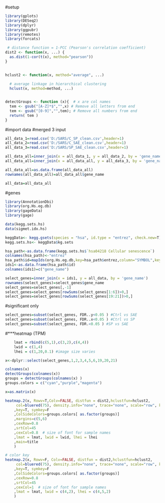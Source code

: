 #setup
```{r}
library(gplots)
library(DESeq2)
library(dplyr)
library(ggpubr)
library(remotes)
library(forcats)

 # distance function = 1-PCC (Pearson's correlation coefficient)
dist2 <- function(x, ...) {
  as.dist(1-cor(t(x), method="pearson"))
}
  

hclust2 <- function(x, method="average", ...)  
  
  # average linkage in hierarchical clustering
  hclust(x, method=method, ...)


detectGroups <- function (x){  # x are col names
  tem <- gsub("[A-Z]*$","",x) # Remove all letters from end
  tem <- gsub("[0-9]","",tem); # Remove all numbers from end
  return( tem )
}

```

#import data
#merged 3 input
```{r, fig.width=1.8,fig.height=3.5}
all_data_1=read.csv('D:/SARS/C_SP_clean.csv',header=1)
all_data_2=read.csv('D:/SARS/C_SAE_clean.csv',header=1)
all_data_3=read.csv('D:/SARS/SP_SAE_clean.csv',header=1)

all_data_all=inner_join(x = all_data_1, y = all_data_2, by = 'gene_name')
all_data_all=inner_join(x = all_data_all, y = all_data_3, by = 'gene_name')

all_data_all=as.data.frame(all_data_all)
rownames(all_data_all)=all_data_all$gene_name

all_data=all_data_all
```

#genes
```{r}
library(AnnotationDbi)
library(org.Hs.eg.db)
library(gageData)
library(gage)

data(kegg.sets.hs)
data(sigmet.idx.hs)

keggData<- kegg.gsets(species = "hsa", id.type = "entrez", check.new=T)
kegg.sets.hs<- keggData$kg.sets

hsa_path<-as.data.frame(kegg.sets.hs$`hsa04218 Cellular senescence`)
colnames(hsa_path)<-"entrez"
hsa_path$id=mapIds(org.Hs.eg.db,key=hsa_path$entrez,column="SYMBOL",keytype="ENTREZID")
ids1<-as.data.frame(hsa_path$id)
colnames(ids1)=c("gene_name")

select_genes=inner_join(x = ids1, y = all_data, by = 'gene_name')
rownames(select_genes)=select_genes$gene_name
select_genes=select_genes[,-1]
select_genes=select_genes[rowSums(select_genes[1:6])>0,]
select_genes=select_genes[rowSums(select_genes[19:21])>0,]
```

#significant only
```{r}
select_genes=subset(select_genes, FDR..y<0.05 ) #Ctrl vs SAE
select_genes=subset(select_genes, FDR..x<0.05 ) #Ctrl vs SP
select_genes=subset(select_genes, FDR.<0.05 ) #SP vs SAE
```

#***heatmap (TPM)
```{r,fig.height=4,fig.width=4}
	lmat = rbind(c(5,1),c(3,2),c(4,4))
	lwid = c(1,4)
	lhei = c(1,20,0.1) #image size varies

x<-dplyr::select(select_genes,1,2,3,4,5,6,19,20,21)

colnames(x)
detectGroups(colnames(x))
groups = detectGroups(colnames(x) )
groups.colors = c("cyan","purple","magenta")

x=as.matrix(x)

heatmap.2(x, Rowv=T,Colv=FALSE, distfun = dist2,hclustfun=hclust2,
	 col=bluered(75), density.info="none", trace="none", scale="row", keysize=0.3
	,key=T, symkey=F
	,ColSideColors=groups.colors[ as.factor(groups)]
	,margins=c(5,6)
	,cexRow=0.8
	,srtCol=45
	,cexCol=0.8  # size of font for sample names
	,lmat = lmat, lwid = lwid, lhei = lhei
	,main=title
	)

# color key
heatmap.2(x, Rowv=F, Colv=FALSE, distfun = dist2,hclustfun=hclust2,
	 col=bluered(75), density.info="none", trace="none", scale="row", keysize=0.8
	,key=T, symkey=F
	,ColSideColors=groups.colors[ as.factor(groups)]
	,cexRow=0.8
	,srtCol=45
	,cexCol=1  # size of font for sample names
	,lmat = lmat, lwid = c(4,2), lhei = c(4,5,2)
	)
```
